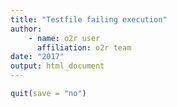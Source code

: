 ```yaml
---
title: "Testfile failing execution"
author:
    - name: o2r user
      affiliation: o2r team
date: "2017"
output: html_document
---
```


```r
quit(save = "no")
```
